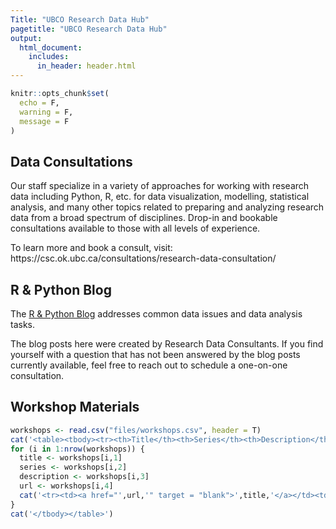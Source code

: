 ```yaml
---
Title: "UBCO Research Data Hub"
pagetitle: "UBCO Research Data Hub"
output:
  html_document:
    includes:
      in_header: header.html
---
```

```r
knitr::opts_chunk$set(
  echo = F,
  warning = F,
  message = F
)
```

## Data Consultations

Our staff specialize in a variety of approaches for working with research data including Python, R, etc. for data visualization, modelling, statistical analysis, and many other topics related to preparing and analyzing research data from a broad spectrum of disciplines. Drop-in and bookable consultations available to those with all levels of experience.

To learn more and book a consult, visit: https://csc.ok.ubc.ca/consultations/research-data-consultation/

## R & Python Blog

The [R & Python Blog](https://csc-ubc-okanagan.github.io/R-Python-Blog/) addresses common data issues and data analysis tasks.

The blog posts here were created by Research Data Consultants. If you find yourself with a question that has not been answered by the blog posts currently available, feel free to reach out to schedule a one-on-one consultation.

## Workshop Materials

```r
workshops <- read.csv("files/workshops.csv", header = T)
cat('<table><tbody><tr><th>Title</th><th>Series</th><th>Description</th></tr>')
for (i in 1:nrow(workshops)) {
  title <- workshops[i,1]
  series <- workshops[i,2]
  description <- workshops[i,3]
  url <- workshops[i,4]
  cat('<tr><td><a href="',url,'" target = "blank">',title,'</a></td><td>',series,'</td><td>',description,'</td></tr>')
}
cat('</tbody></table>')
```